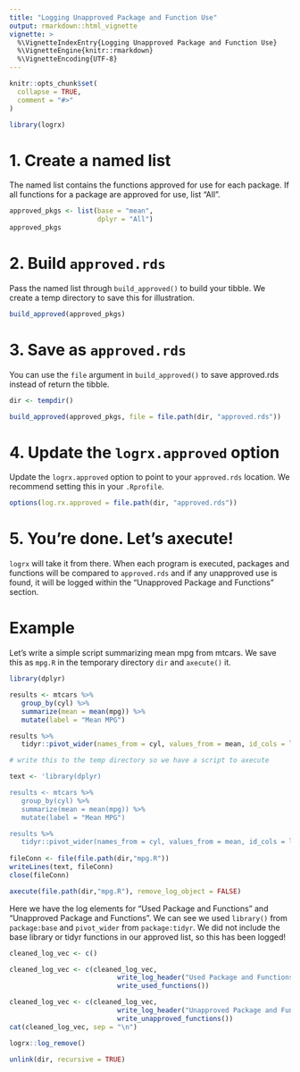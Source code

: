 ```yaml
---
title: "Logging Unapproved Package and Function Use"
output: rmarkdown::html_vignette
vignette: >
  %\VignetteIndexEntry{Logging Unapproved Package and Function Use}
  %\VignetteEngine{knitr::rmarkdown}
  %\VignetteEncoding{UTF-8}
---
```


```r
knitr::opts_chunk$set(
  collapse = TRUE,
  comment = "#>"
)

library(logrx)
```

# 1. Create a named list
The named list contains the functions approved for use for each package. If all 
functions for a package are approved for use, list "All".

```r
approved_pkgs <- list(base = "mean",
                      dplyr = "All")
approved_pkgs
```

# 2. Build `approved.rds`
Pass the named list through `build_approved()` to build your tibble. We create 
a temp directory to save this for illustration.

```r
build_approved(approved_pkgs)
```

# 3. Save as `approved.rds`
You can use the `file` argument in `build_approved()` to save approved.rds 
instead of return the tibble.

```r
dir <- tempdir()

build_approved(approved_pkgs, file = file.path(dir, "approved.rds"))
```

# 4. Update the `logrx.approved` option
Update the `logrx.approved` option to point to your `approved.rds` location. We 
recommend setting this in your `.Rprofile`.

```r
options(log.rx.approved = file.path(dir, "approved.rds"))
```

# 5. You're done. Let's axecute! 
`logrx` will take it from there. When each program is executed, packages and 
functions will be compared to `approved.rds` and if any unapproved use is 
found, it will be logged within the "Unapproved Package and Functions" section.

# Example

Let's write a simple script summarizing mean mpg from mtcars. We save this as `
mpg.R` in the temporary directory `dir` and `axecute()` it.

```r
library(dplyr)

results <- mtcars %>%
   group_by(cyl) %>%
   summarize(mean = mean(mpg)) %>%
   mutate(label = "Mean MPG")

results %>%
   tidyr::pivot_wider(names_from = cyl, values_from = mean, id_cols = label)
```

```r
# write this to the temp directory so we have a script to axecute

text <- 'library(dplyr)

results <- mtcars %>%
   group_by(cyl) %>%
   summarize(mean = mean(mpg)) %>%
   mutate(label = "Mean MPG")

results %>%
   tidyr::pivot_wider(names_from = cyl, values_from = mean, id_cols = label)'
   
fileConn <- file(file.path(dir,"mpg.R"))
writeLines(text, fileConn)
close(fileConn)

```

```r
axecute(file.path(dir,"mpg.R"), remove_log_object = FALSE)
```

Here we have the log elements for "Used Package and Functions" and "Unapproved 
Package and Functions". We can see we used `library()` from `package:base` and 
`pivot_wider` from `package:tidyr`.  We did not include the base library or 
tidyr functions in our approved list, so this has been logged!

```r
cleaned_log_vec <- c()

cleaned_log_vec <- c(cleaned_log_vec,
                           write_log_header("Used Package and Functions"),
                           write_used_functions())

cleaned_log_vec <- c(cleaned_log_vec,
                           write_log_header("Unapproved Package and Functions"),
                           write_unapproved_functions())
cat(cleaned_log_vec, sep = "\n")
```

```r
logrx::log_remove()

unlink(dir, recursive = TRUE)
```
